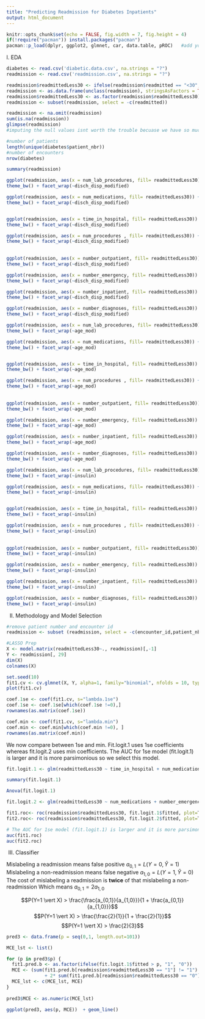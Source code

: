 ---
title: "Predicting Readmission for Diabetes Inpatients"
output: html_document
---

```{r setup, include=FALSE}
knitr::opts_chunk$set(echo = FALSE, fig.width = 7, fig.height = 4)
if(!require("pacman")) install.packages("pacman")
pacman::p_load(dplyr, ggplot2, glmnet, car, data.table, pROC)   #add your packages here
```

I. EDA

```{r}
diabetes <- read.csv('diabetic.data.csv', na.strings = "?")
readmission <- read.csv('readmission.csv', na.strings = "?")
```


```{r}
readmission$readmittedLess30 <- ifelse(readmission$readmitted == "<30", 1, 0)
readmission <- as.data.frame(unclass(readmission), stringsAsFactors = TRUE)
readmission$readmittedLess30 <- as.factor(readmission$readmittedLess30)
readmission <- subset(readmission, select = -c(readmitted))
```


```{r}
readmission <- na.omit(readmission)
sum(is.na(readmission))
glimpse(readmission)
#imputing the null values isnt worth the trouble becuase we have so much data
```
```{r}
#number of patients
length(unique(diabetes$patient_nbr))
#number of encounters
nrow(diabetes)
```

```{r}
summary(readmission)
```


```{r}
ggplot(readmission, aes(x = num_lab_procedures, fill= readmittedLess30)) + geom_histogram(position = position_dodge()) +
theme_bw() + facet_wrap(~disch_disp_modified)

ggplot(readmission, aes(x = num_medications, fill= readmittedLess30)) + geom_histogram(position = position_dodge()) +
theme_bw() + facet_wrap(~disch_disp_modified)


ggplot(readmission, aes(x = time_in_hospital, fill= readmittedLess30)) + geom_histogram(position = position_dodge()) +
theme_bw() + facet_wrap(~disch_disp_modified)

ggplot(readmission, aes(x = num_procedures , fill= readmittedLess30)) + geom_histogram(position = position_dodge()) +
theme_bw() + facet_wrap(~disch_disp_modified)
 
     
ggplot(readmission, aes(x = number_outpatient, fill= readmittedLess30)) + geom_histogram(position = position_dodge()) +
theme_bw() + facet_wrap(~disch_disp_modified)

ggplot(readmission, aes(x = number_emergency, fill= readmittedLess30)) + geom_histogram(position = position_dodge()) +
theme_bw() + facet_wrap(~disch_disp_modified)

ggplot(readmission, aes(x = number_inpatient, fill= readmittedLess30)) + geom_histogram(position = position_dodge()) +
theme_bw() + facet_wrap(~disch_disp_modified)

ggplot(readmission, aes(x = number_diagnoses, fill= readmittedLess30)) + geom_histogram(position = position_dodge()) +
theme_bw() + facet_wrap(~disch_disp_modified)
```



```{r}
ggplot(readmission, aes(x = num_lab_procedures, fill= readmittedLess30)) + geom_histogram(position = position_dodge()) +
theme_bw() + facet_wrap(~age_mod)

ggplot(readmission, aes(x = num_medications, fill= readmittedLess30)) + geom_histogram(position = position_dodge()) +
theme_bw() + facet_wrap(~age_mod)


ggplot(readmission, aes(x = time_in_hospital, fill= readmittedLess30)) + geom_histogram(position = position_dodge()) +
theme_bw() + facet_wrap(~age_mod)

ggplot(readmission, aes(x = num_procedures , fill= readmittedLess30)) + geom_histogram(position = position_dodge()) +
theme_bw() + facet_wrap(~age_mod)
 
     
ggplot(readmission, aes(x = number_outpatient, fill= readmittedLess30)) + geom_histogram(position = position_dodge()) +
theme_bw() + facet_wrap(~age_mod)

ggplot(readmission, aes(x = number_emergency, fill= readmittedLess30)) + geom_histogram(position = position_dodge()) +
theme_bw() + facet_wrap(~age_mod)

ggplot(readmission, aes(x = number_inpatient, fill= readmittedLess30)) + geom_histogram(position = position_dodge()) +
theme_bw() + facet_wrap(~age_mod)

ggplot(readmission, aes(x = number_diagnoses, fill= readmittedLess30)) + geom_histogram(position = position_dodge()) +
theme_bw() + facet_wrap(~age_mod)
```

```{r}
ggplot(readmission, aes(x = num_lab_procedures, fill= readmittedLess30)) + geom_histogram(position = position_dodge()) +
theme_bw() + facet_wrap(~insulin)

ggplot(readmission, aes(x = num_medications, fill= readmittedLess30)) + geom_histogram(position = position_dodge()) +
theme_bw() + facet_wrap(~insulin)


ggplot(readmission, aes(x = time_in_hospital, fill= readmittedLess30)) + geom_histogram(position = position_dodge()) +
theme_bw() + facet_wrap(~insulin)

ggplot(readmission, aes(x = num_procedures , fill= readmittedLess30)) + geom_histogram(position = position_dodge()) +
theme_bw() + facet_wrap(~insulin)
 
     
ggplot(readmission, aes(x = number_outpatient, fill= readmittedLess30)) + geom_histogram(position = position_dodge()) +
theme_bw() + facet_wrap(~insulin)

ggplot(readmission, aes(x = number_emergency, fill= readmittedLess30)) + geom_histogram(position = position_dodge()) +
theme_bw() + facet_wrap(~insulin)

ggplot(readmission, aes(x = number_inpatient, fill= readmittedLess30)) + geom_histogram(position = position_dodge()) +
theme_bw() + facet_wrap(~insulin)

ggplot(readmission, aes(x = number_diagnoses, fill= readmittedLess30)) + geom_histogram(position = position_dodge()) +
theme_bw() + facet_wrap(~insulin)
```

II. Methodology and Model Selection

```{r}
#remove patient number and encounter id
readmission <- subset (readmission, select = -c(encounter_id,patient_nbr))
```

```{r}
#LASSO Prep
X <- model.matrix(readmittedLess30~., readmission)[,-1]
Y <- readmission[, 29]
dim(X)
colnames(X)
```

```{r}
set.seed(10)
fit1.cv <- cv.glmnet(X, Y, alpha=1, family="binomial", nfolds = 10, type.measure = "deviance")
plot(fit1.cv)
```

```{r}
coef.1se <- coef(fit1.cv, s="lambda.1se")
coef.1se <- coef.1se[which(coef.1se !=0),]
rownames(as.matrix(coef.1se))
```

```{r}
coef.min <- coef(fit1.cv, s="lambda.min")
coef.min <- coef.min[which(coef.min !=0), ]
rownames(as.matrix(coef.min))
```

We now compare between 1se and min. Fit.logit.1 uses 1se coefficients whereas fit.logit.2 uses min coefficients. The AUC for 1se model (fit.logit.1) is larger and it is more parsimonious so we select this model.

```{r}
fit.logit.1 <- glm(readmittedLess30 ~ time_in_hospital + num_medications + number_emergency + number_inpatient + number_diagnoses + insulin + diabetesMed + disch_disp_modified + age_mod + diag1_mod + diag3_mod, family = binomial, data = readmission)
```

```{r}
summary(fit.logit.1)
```

```{r}
Anova(fit.logit.1)
```

```{r}
fit.logit.2 <- glm(readmittedLess30 ~ num_medications + number_emergency + number_inpatient + number_diagnoses + insulin + diabetesMed + disch_disp_modified + age_mod + diag1_mod + diag3_mod, family = binomial, data = readmission)
```


```{r}
fit1.roc<- roc(readmission$readmittedLess30, fit.logit.1$fitted, plot=T, col="blue")
fit2.roc<- roc(readmission$readmittedLess30, fit.logit.2$fitted, plot=T, col="blue")
```


```{r}
# The AUC for 1se model (fit.logit.1) is larger and it is more parsimonious so we select this model.
auc(fit1.roc)
auc(fit2.roc)
```

III. Classifier

Mislabeling a readmission means false positive $a_{0,1}=L(Y=0, \hat Y=1)$
Mislabeling a non-readmission means false negative $a_{1,0}=L(Y=1, \hat Y=0)$
The cost of mislabeling a readmission is **twice** of that mislabeling a non-readmission
Which means $a_{0,1}=2a_{1,0}$

$$P(Y=1 \vert X) > \frac{\frac{a_{0,1}}{a_{1,0}}}{1 + \frac{a_{0,1}}{a_{1,0}}}$$
$$P(Y=1 \vert X) > \frac{\frac{2}{1}}{1 + \frac{2}{1}}$$
$$P(Y=1 \vert X) > \frac{2}{3}$$

```{r}
pred3 <- data.frame(p = seq(0,1, length.out=101))
```
```{r}
MCE_lst <- list()

for (p in pred3$p) {
  fit1.pred.b <- as.factor(ifelse(fit.logit.1$fitted > p, "1", "0"))
  MCE <- (sum(fit1.pred.b[readmission$readmittedLess30 == "1"] != "1")
              + 2* sum(fit1.pred.b[readmission$readmittedLess30 == "0"] != "0"))/length(readmission$readmittedLess30)
  MCE_lst <- c(MCE_lst, MCE)
} 
  
pred3$MCE <- as.numeric(MCE_lst)
```
```{r}
ggplot(pred3, aes(p, MCE))  + geom_line()
```

